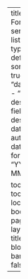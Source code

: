 ---
title: Forums and seminars
listing:
  type: default
  sort-ui: true
  sort:
    - "date desc"
    - "title desc"
  fields: [title, description, date, author]
  date-format: "YYYY-MM-DD"

toc: false
toc-location: body
page-layout: full
title-block-banner: false
---